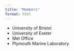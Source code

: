 ```yaml
---
title: "Members"
format: html
---
```


* University of Bristol
* University of Exeter
* Met Office
* Plymouth Marine Laboratory












